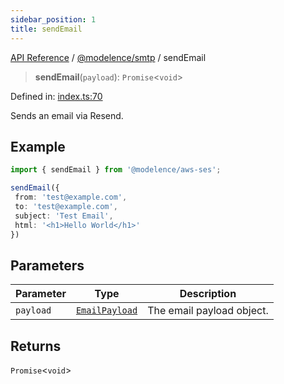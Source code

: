 ```yaml
---
sidebar_position: 1
title: sendEmail
---
```


[API Reference](/api-reference/@modelence/smtp/functions/../../../index) / [@modelence/smtp](/api-reference/@modelence/smtp/functions/../index) / sendEmail

> **sendEmail**(`payload`): `Promise`\<`void`\>

Defined in: [index.ts:70](https://github.com/modelence/modelence/blob/2f1df56b3cc9110e2382a3eeaeda390e4768d689/packages/smtp/src/index.ts#L70)

Sends an email via Resend.

## Example

```ts
import { sendEmail } from '@modelence/aws-ses';

sendEmail({
 from: 'test@example.com',
 to: 'test@example.com',
 subject: 'Test Email',
 html: '<h1>Hello World</h1>'
})
```

## Parameters

| Parameter | Type | Description |
| ------ | ------ | ------ |
| `payload` | [`EmailPayload`](/api-reference/@modelence/smtp/functions/../type-aliases/EmailPayload) | The email payload object. |

## Returns

`Promise`\<`void`\>
